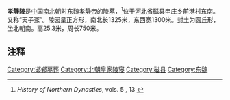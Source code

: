 {{文物保护单位
| 级别 = 全国
| 名称 = 磁县北朝墓群<br />孝靜陵
| 编号 = 
| 分类 = 古墓葬
| 时代 = 东魏、北齐
| 所在 = [[河北省|河北省]][[邯郸市|邯郸市]][[磁县|磁县]]
| 登录 = 1982年7月23日
| Cat = 河北全国重点文物保护单位
}}
'''孝靜陵'''是[[中国|中国]][[南北朝|南北朝]]时[[东魏|东魏]][[元善見|孝静帝]]的陵墓，<ref>''History of Northern Dynasties'', vols. 5 {{cite web |url=http://ef.cdpa.nsysu.edu.tw/ccw/02/bs01.htm |title=存档副本 |accessdate=2008-02-10 |deadurl=yes |archiveurl=https://web.archive.org/web/20080226102916/http://ef.cdpa.nsysu.edu.tw/ccw/02/bs01.htm |archivedate=2008-02-26 }}, 13 {{cite web |url=http://ef.cdpa.nsysu.edu.tw/ccw/02/bs03.htm |title=存档副本 |accessdate=2006-10-16 |deadurl=yes |archiveurl=https://web.archive.org/web/20051125115942/http://ef.cdpa.nsysu.edu.tw/ccw/02/bs03.htm |archivedate=2005-11-25 }}</ref>位于[[河北省|河北省]][[磁县|磁县]]申庄乡前港村东南。又称“天子冢”。陵园呈正方形，南北长1325米，东西宽1300米。封土为圆丘形，坐北朝南。高25.3米，周长750米。

==注释==
<references/>

[[Category:邯郸墓葬|Category:邯郸墓葬]]
[[Category:北朝皇家陵寝|Category:北朝皇家陵寝]]
[[Category:磁县|Category:磁县]]
[[Category:东魏|Category:东魏]]
{{全国重点文物保护单位小作品}}